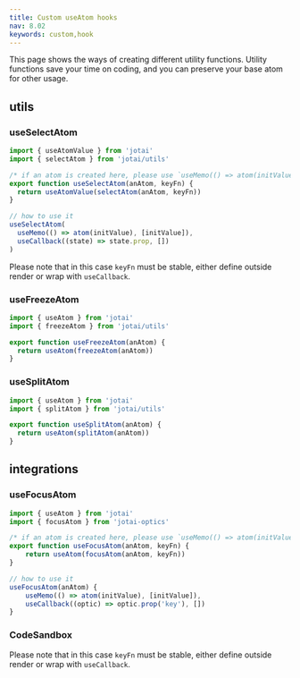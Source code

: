 ```yaml
---
title: Custom useAtom hooks
nav: 8.02
keywords: custom,hook
---
```


This page shows the ways of creating different utility functions. Utility functions save your time on coding, and you can preserve your base atom for other usage.

## utils

### useSelectAtom

```js
import { useAtomValue } from 'jotai'
import { selectAtom } from 'jotai/utils'

/* if an atom is created here, please use `useMemo(() => atom(initValue), [initValue])` instead. */
export function useSelectAtom(anAtom, keyFn) {
  return useAtomValue(selectAtom(anAtom, keyFn))
}

// how to use it
useSelectAtom(
  useMemo(() => atom(initValue), [initValue]),
  useCallback((state) => state.prop, [])
)
```

Please note that in this case `keyFn` must be stable, either define outside render or wrap with `useCallback`.

### useFreezeAtom

```js
import { useAtom } from 'jotai'
import { freezeAtom } from 'jotai/utils'

export function useFreezeAtom(anAtom) {
  return useAtom(freezeAtom(anAtom))
}
```

### useSplitAtom

```js
import { useAtom } from 'jotai'
import { splitAtom } from 'jotai/utils'

export function useSplitAtom(anAtom) {
  return useAtom(splitAtom(anAtom))
}
```

## integrations

### useFocusAtom

```js
import { useAtom } from 'jotai'
import { focusAtom } from 'jotai-optics'

/* if an atom is created here, please use `useMemo(() => atom(initValue), [initValue])` instead. */
export function useFocusAtom(anAtom, keyFn) {
    return useAtom(focusAtom(anAtom, keyFn))
}

// how to use it
useFocusAtom(anAtom) {
    useMemo(() => atom(initValue), [initValue]),
    useCallback((optic) => optic.prop('key'), [])
}
```

### CodeSandbox

<CodeSandbox id="y5wef8" />

Please note that in this case `keyFn` must be stable, either define outside render or wrap with `useCallback`.
